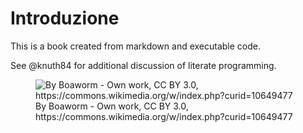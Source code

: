 # Introduzione

This is a book created from markdown and executable code.

See @knuth84 for additional discussion of literate programming.

<figure>
    <img src="images/frascati.jpg"
         alt="By Boaworm - Own work, CC BY 3.0, https://commons.wikimedia.org/w/index.php?curid=10649477"></img>
    <figcaption>By Boaworm - Own work, CC BY 3.0, https://commons.wikimedia.org/w/index.php?curid=10649477</figcaption>
</figure>
